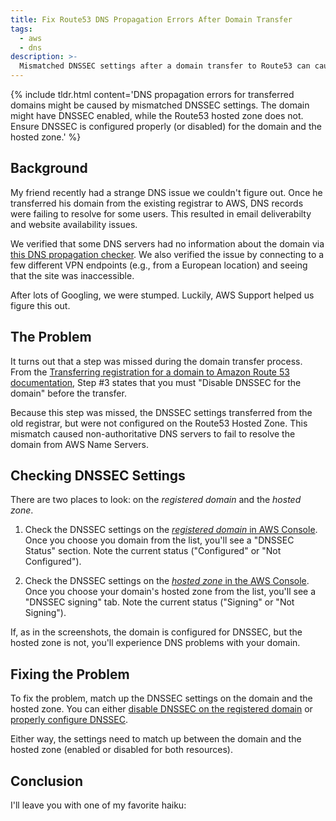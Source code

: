 ```yaml
---
title: Fix Route53 DNS Propagation Errors After Domain Transfer
tags:
  - aws
  - dns
description: >-
  Mismatched DNSSEC settings after a domain transfer to Route53 can cause DNS propagation issues.
---
```



{% include tldr.html content='DNS propagation errors for transferred domains might be caused by mismatched DNSSEC settings. The domain might have DNSSEC enabled, while the Route53 hosted zone does not. Ensure DNSSEC is configured properly (or disabled) for the domain and the hosted zone.' %}

## Background

My friend recently had a strange DNS issue we couldn't figure out. Once he transferred his domain from the existing
registrar to AWS, DNS records were failing to resolve for some users. This resulted in email deliverabilty and website
availability issues.

We verified that some DNS servers had no information about the domain via
[this DNS propagation checker](https://www.whatsmydns.net). We also verified the issue by connecting to a few different
VPN endpoints (e.g., from a European location) and seeing that the site was inaccessible.

After lots of Googling, we were stumped. Luckily, AWS Support helped us figure this out.

## The Problem

It turns out that a step was missed during the domain transfer process. From the
[Transferring registration for a domain to Amazon Route 53 documentation](https://docs.aws.amazon.com/Route53/latest/DeveloperGuide/domain-transfer-to-route-53.html#domain-transfer-to-route-53-change-registrar-settings),
Step #3 states that you must "Disable DNSSEC for the domain" before the transfer.

<MdxImage src={DisableDnssec} alt="" />

Because this step was missed, the DNSSEC settings transferred from the old registrar, but were not configured on the
Route53 Hosted Zone. This mismatch caused non-authoritative DNS servers to fail to resolve the domain from AWS Name
Servers.

## Checking DNSSEC Settings

There are two places to look: on the _registered domain_ and the _hosted zone_.

1. Check the DNSSEC settings on the
   [_registered domain_ in AWS Console](https://us-east-1.console.aws.amazon.com/route53/domains/home/). Once you choose
   you domain from the list, you'll see a "DNSSEC Status" section. Note the current status ("Configured" or "Not
   Configured").

   <MdxImage src={DomainDnssecSettings} alt="" />

1. Check the DNSSEC settings on the
   [_hosted zone_ in the AWS Console](https://us-east-1.console.aws.amazon.com/route53/v2/hostedzones/). Once you choose
   your domain's hosted zone from the list, you'll see a "DNSSEC signing" tab. Note the current status ("Signing" or
   "Not Signing").

   <MdxImage src={HostedZoneDnssecSettings} alt="" />

If, as in the screenshots, the domain is configured for DNSSEC, but the hosted zone is not, you'll experience DNS
problems with your domain.

## Fixing the Problem

To fix the problem, match up the DNSSEC settings on the domain and the hosted zone. You can either
[disable DNSSEC on the registered domain](https://docs.aws.amazon.com/Route53/latest/DeveloperGuide/dns-configuring-dnssec-disable.html)
or [properly configure DNSSEC](https://docs.aws.amazon.com/Route53/latest/DeveloperGuide/dns-configuring-dnssec.html).

Either way, the settings need to match up between the domain and the hosted zone (enabled or disabled for both
resources).

## Conclusion

I'll leave you with one of my favorite haiku:

<MdxImage src={DnsHaiku} alt="It's not DNS; There's no way it's DNS; It was DNS." />
